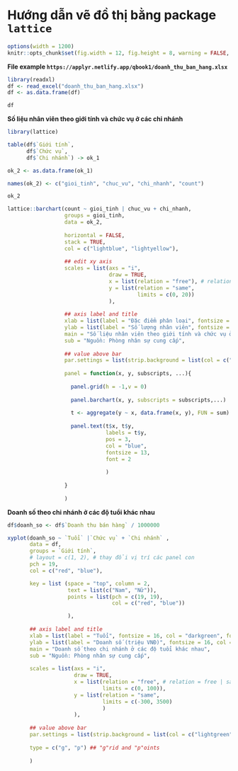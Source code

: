 # **Hướng dẫn vẽ đồ thị bằng package `lattice`** 

```r
options(width = 1200)
knitr::opts_chunk$set(fig.width = 12, fig.height = 8, warning = FALSE, message = FALSE)
```

**File example `https://applyr.netlify.app/qbook1/doanh_thu_ban_hang.xlsx`**

```r
library(readxl)
df <- read_excel("doanh_thu_ban_hang.xlsx")
df <- as.data.frame(df)

df
```

**Số liệu nhân viên theo giới tính và chức vụ ở các chi nhánh**

```r
library(lattice)

table(df$`Giới tính`,
      df$`Chức vụ`,
      df$`Chi nhánh`) -> ok_1

ok_2 <- as.data.frame(ok_1)

names(ok_2) <- c("gioi_tinh", "chuc_vu", "chi_nhanh", "count")

ok_2
```

```r
lattice::barchart(count ~ gioi_tinh | chuc_vu + chi_nhanh, 
                  groups = gioi_tinh,
                  data = ok_2,
                  
                  horizontal = FALSE,
                  stack = TRUE,
                  col = c("lightblue", "lightyellow"),
                  
                  ## edit xy axis
                  scales = list(axs = "i",
                                draw = TRUE,
                                x = list(relation = "free"), # relation = free | same
                                y = list(relation = "same",
                                         limits = c(0, 20))
                                ),
                  
                  ## axis label and title
                  xlab = list(label = "Đặc điểm phân loại", fontsize = 16, col = "darkgreen", font = 2),
                  ylab = list(label = "Số lượng nhân viên", fontsize = 16, col = "#FF1694", font = 2),
                  main = "Số liệu nhân viên theo giới tính và chức vụ ở các chi nhánh",
                  sub = "Nguồn: Phòng nhân sự cung cấp",
                  
                  ## value above bar
                  par.settings = list(strip.background = list(col = c("lightgreen", "yellow"))),
                  
                  panel = function(x, y, subscripts, ...){
                    
                    panel.grid(h = -1,v = 0)
                    
                    panel.barchart(x, y, subscripts = subscripts,...)
                    
                    t <- aggregate(y ~ x, data.frame(x, y), FUN = sum)
                    
                    panel.text(t$x, t$y, 
                               labels = t$y, 
                               pos = 3, 
                               col = "blue",
                               fontsize = 13,
                               font = 2
                               
                               )
                    
                  }
                  
                  )
```

**Doanh số theo chi nhánh ở các độ tuổi khác nhau**

```r
df$doanh_so <- df$`Doanh thu bán hàng` / 1000000

xyplot(doanh_so ~ `Tuổi` |`Chức vụ` + `Chi nhánh` , 
       data = df,
       groups = `Giới tính`,
       # layout = c(1, 2), # thay đổi vị trí các panel con
       pch = 19,
       col = c("red", "blue"),

       key = list (space = "top", column = 2,
                   text = list(c("Nam", "Nữ")),
                   points = list(pch = c(19, 19),
                                 col = c("red", "blue"))

                   ),
       
       ## axis label and title
       xlab = list(label = "Tuổi", fontsize = 16, col = "darkgreen", font = 2),
       ylab = list(label = "Doanh số (triệu VNĐ)", fontsize = 16, col = "#FF1694", font = 2),
       main = "Doanh số theo chi nhánh ở các độ tuổi khác nhau",
       sub = "Nguồn: Phòng nhân sự cung cấp",
       
       scales = list(axs = "i",
                     draw = TRUE,
                     x = list(relation = "free", # relation = free | same
                              limits = c(0, 100)), 
                     y = list(relation = "same",
                              limits = c(-300, 3500)
                              )
                     ),
       
       ## value above bar
       par.settings = list(strip.background = list(col = c("lightgreen", "yellow"))),
       
       type = c("g", "p") ## "g"rid and "p"oints
       
       )
```









